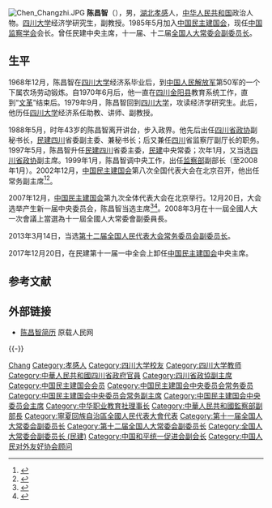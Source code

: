 [[File:Chen_Changzhi.JPG|right]]
'''陈昌智'''（{{bd|1945年|7月|||catIdx=Chen陳}}），男，[[湖北|湖北]][[孝感|孝感]]人，[[中华人民共和国|中华人民共和国]]政治人物。[[四川大学|四川大学]]经济学研究生，副教授。1985年5月加入[[中国民主建国会|中国民主建国会]]，现任[[中国监察学会|中国监察学会]]会长。曾任民建中央主席，十一届、十二届[[全国人大常委会副委员长|全国人大常委会副委员长]]。

== 生平 ==
1968年12月，陈昌智在[[四川大学|四川大学]]经济系毕业后，到[[中国人民解放军|中国人民解放军]]第50军的一个下属农场劳动锻炼。自1970年6月后，他一直在[[四川|四川]][[金阳县|金阳县]]教育系统工作，直到“[[文革|文革]]”结束后。1979年9月，陈昌智回到[[四川大学|四川大学]]，攻读经济学研究生。此后，他历任[[四川大学|四川大学]]经济系任助教、讲师、副教授。

1988年5月，时年43岁的陈昌智离开讲台，步入政界。他先后出任[[四川省|四川省]][[政协|政协]]副秘书长，[[民建|民建]][[四川|四川]]省委副主委、兼秘书长；后又兼任[[四川|四川]]省监察厅副厅长的职务。1997年5月，陈昌智升任[[民建|民建]][[四川|四川]]省委主委，[[民建|民建]]中央常委；次年1月，又当选[[四川省|四川省]][[政协|政协]]副主席。1999年1月，陈昌智调中央工作，出任[[监察部|监察部]]副部长（至2008年1月）。2002年12月，[[中国民主建国会|中国民主建国会]]第八次全国代表大会在北京召开，他出任常务副主席<ref>{{Cite book|title=中华人民共和国年鉴 2003 总第23期|last=中华人民共和国年鉴编辑部编辑|publisher=中华人民共和国年鉴社|year=2003.11|pages=277}}</ref><ref>{{Cite book|title=中国改革开放新时期年鉴 2002年|last=[[王振川|王振川]]主编|publisher=[[中国民主法制出版社|中国民主法制出版社]]|year=2014|isbn=978-7-5162-0674-4|location=北京|pages=1090}}</ref>。

2007年12月，[[中国民主建国会|中国民主建国会]]第九次全体代表大会在北京举行。12月20日，大会选举产生新一届中央委员会，陈昌智当选主席<ref>{{Cite book|title=中华人民共和国年鉴 2008|last=中华人民共和国年鉴编辑部|publisher=中华人民共和国年鉴社|year=2008|pages=207}}</ref><ref>{{Cite book|title=中国人物年鉴 2007 总第19卷|last=中国人物年鉴社编辑|publisher=中国人物年鉴社|year=2007|pages=97-98}}</ref>。2008年3月在十一屆全國人大一次會議上當選為十一屆全國人大常委會副委員長。

2013年3月14日，当选[[第十二届全国人民代表大会常务委员会|第十二届全国人民代表大会常务委员会]][[全国人民代表大会常务委员会副委员长|副委员长]]。

2017年12月20日，在民建第十一届一中全会上卸任[[中国民主建国会|中国民主建国会]]中央主席。

== 参考文献 ==
{{Reflist}}

== 外部链接 ==
* [http://news.sohu.com/20071220/n254204867.shtml 陈昌智简历] {{Wayback|url=http://news.sohu.com/20071220/n254204867.shtml |date=20110430150824 }} 原载人民网

{{-}}
{{start box}}
{{s-ppo|{{PRC}}[[民主党派|民主党派]]}}
{{s-before|[[成思危|成思危]]}}
{{s-title|[[中国民主建国会中央委员会|中国民主建国会中央委员会]]主席|2007年12月－2017年12月}}
{{s-after|[[郝明金|郝明金]]}}
{{s-civ}}
{{s-before|[[张榕明|张榕明]]}}
{{s-title|[[中华职业教育社|中华职业教育社]]理事长|2014年12月－}}
{{s-inc}}
{{end box}}

{{党和国家领导人/卸任|2018}}
{{全国人大常委会副委员长}}
{{Navboxes 
| title  = 陈昌智在[[中华职业教育社|中华职业教育社]]的职务
| list1  =
{{中华职业教育社第十一届理事会}}
}}
{{Navboxes 
| title  = 陈昌智在[[中国民主建国会|中国民主建国会]]的职务
| list1  =
{{中国民主建国会第七届中央委员会}}
{{中国民主建国会第八届中央委员会}}
{{中国民主建国会第九届中央委员会}}
{{中国民主建国会第十届中央委员会}}
}}
{{Navboxes 
| title  = 陈昌智在[[中国和平统一促进会|中国和平统一促进会]]的职务
| list1  =
{{中国和平统一促进会第八届理事会}}
{{中国和平统一促进会第九届理事会}}
}}
{{Navboxes
| title  = 陈昌智在[[中国人民对外友好协会|中国人民对外友好协会]]的职务
| list1  =
{{中国人民对外友好协会第十届全国理事会}}
}}

{{Authority control}}
{{DEFAULTSORT:Chen陳}}
[[Category:陈姓|Chang]]
[[Category:孝感人|Category:孝感人]]
[[Category:四川大学校友|Category:四川大学校友]]
[[Category:四川大学教师|Category:四川大学教师]]
[[Category:中華人民共和國四川省政府官員|Category:中華人民共和國四川省政府官員]]
[[Category:四川省政協副主席|Category:四川省政協副主席]]
[[Category:中国民主建国会会员|Category:中国民主建国会会员]]
[[Category:中国民主建国会中央委员会常务委员|Category:中国民主建国会中央委员会常务委员]]
[[Category:中国民主建国会中央委员会常务副主席|Category:中国民主建国会中央委员会常务副主席]]
[[Category:中国民主建国会中央委员会主席|Category:中国民主建国会中央委员会主席]]
[[Category:中华职业教育社理事长|Category:中华职业教育社理事长]]
[[Category:中華人民共和國監察部副部長|Category:中華人民共和國監察部副部長]]
[[Category:寧夏回族自治區全國人民代表大會代表|Category:寧夏回族自治區全國人民代表大會代表]]
[[Category:第十一届全国人大常委会副委员长|Category:第十一届全国人大常委会副委员长]]
[[Category:第十二届全国人大常委会副委员长|Category:第十二届全国人大常委会副委员长]]
[[Category:全国人大常委会副委员长_(民建)|Category:全国人大常委会副委员长 (民建)]]
[[Category:中国和平统一促进会副会长|Category:中国和平统一促进会副会长]]
[[Category:中国人民对外友好协会顾问|Category:中国人民对外友好协会顾问]]